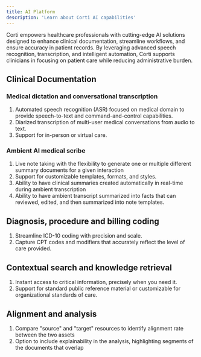 ```yaml
---
title: AI Platform
description: 'Learn about Corti AI capabilities'
---
```


Corti empowers healthcare professionals with cutting-edge AI solutions designed to enhance clinical documentation, streamline workflows, and ensure accuracy in patient records. By leveraging advanced speech recognition, transcription, and intelligent automation, Corti supports clinicians in focusing on patient care while reducing administrative burden.

## Clinical Documentation 

### Medical dictation and conversational transcription 
1. Automated speech recognition (ASR) focused on medical domain to provide speech-to-text and command-and-control capabilities.
2. Diarized transcription of multi-user medical conversations from audio to text.
3. Support for in-person or virtual care. 

### Ambient AI medical scribe 
1. Live note taking with the flexibility to generate one or multiple different summary documents for a given interaction 
2. Support for customizable templates, formats, and styles.
3. Ability to have clinical summaries created automatically in real-time during ambient transcription 
4. Ability to have ambient transcript summarized into facts that can reviewed, edited, and then summarized into note templates.


## Diagnosis, procedure and billing coding 
1. Streamline ICD-10 coding with precision and scale. 
2. Capture CPT codes and modifiers that accurately reflect the level of care provided. 


## Contextual search and knowledge retrieval 
1. Instant access to critical information, precisely when you need it.
2. Support for standard public reference material or customizable for organizational standards of care.


## Alignment and analysis 
1. Compare "source" and "target" resources to identify alignment rate between the two assets 
2. Option to include explainability in the analysis, highlighting segments of the documents that overlap 
